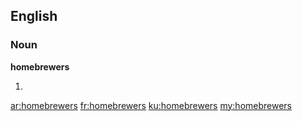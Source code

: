 ==English==

===Noun===
'''homebrewers'''

# {{plural of|[[homebrewer]]}}

[[ar:homebrewers]]
[[fr:homebrewers]]
[[ku:homebrewers]]
[[my:homebrewers]]
